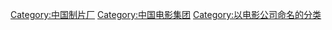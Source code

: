 [[Category:中国制片厂|Category:中国制片厂]]
[[Category:中国电影集团|Category:中国电影集团]]
[[Category:以电影公司命名的分类|Category:以电影公司命名的分类]]